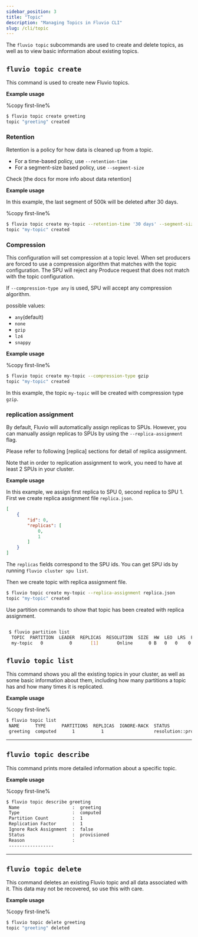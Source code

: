 ```yaml
---
sidebar_position: 3
title: "Topic"
description: "Managing Topics in Fluvio CLI"
slug: /cli/topic
---
```


The `fluvio topic` subcommands are used to create and delete topics, as
well as to view basic information about existing topics.

## `fluvio topic create`

This command is used to create new Fluvio topics.

**Example usage**

%copy first-line%
```bash
$ fluvio topic create greeting
topic "greeting" created
```

### Retention

Retention is a policy for how data is cleaned up from a topic.

* For a time-based policy, use  `--retention-time`
* For a segment-size based policy, use  `--segment-size`

Check [the docs for more info about data retention]

**Example usage**

In this example, the last segment of 500k will be deleted after 30 days.

%copy first-line%
```bash
$ fluvio topic create my-topic --retention-time '30 days' --segment-size 500000
topic "my-topic" created
```


### Compression

This configuration will set compression at a topic level. When set producers are forced to use a compression algorithm that matches with the topic configuration. The SPU will reject any Produce request
that does not match with the topic configuration.

If `--compression-type any` is used, SPU will accept any compression algorithm.

possible values:
* `any`(default)
* `none`
* `gzip`
* `lz4`
* `snappy`

**Example usage**

%copy first-line%
```bash
$ fluvio topic create my-topic --compression-type gzip
topic "my-topic" created
```

In this example, the topic `my-topic` will be created with compression type `gzip`.

### replication assignment

By default, Fluvio will automatically assign replicas to SPUs. However, you can manually assign replicas to SPUs by using the `--replica-assignment` flag.

Please refer to following [replica] sections for detail of replica assignment.

Note that in order to replication assignment to work, you need to have at least 2 SPUs in your cluster.

**Example usage**

In this example, we assign first replica to SPU 0, second replica to SPU 1.
First we create replica assignment file `replica.json`.
```json
[
    {
        "id": 0,
        "replicas": [
            0,
            1
        ]
    }
]
```
The `replicas` fields correspond to the SPU ids.  You can get SPU ids by running `fluvio cluster spu list`.

Then we create topic with replica assignment file.
```bash
$ fluvio topic create my-topic --replica-assignment replica.json
topic "my-topic" created
```

Use partition commands to show that topic has been created with replica assignment.

```bash

 $ fluvio partition list
  TOPIC  PARTITION  LEADER  REPLICAS  RESOLUTION  SIZE  HW  LEO  LRS  FOLLOWER OFFSETS
  my-topic   0          0       [1]       Online      0 B   0   0    0    0     [ReplicaStatus { spu: 1, hw: -1, leo: -1 }]

```

## `fluvio topic list`

This command shows you all the existing topics in your cluster, as well as some basic
information about them, including how many partitions a topic has and how many times it
is replicated.

**Example usage**

%copy first-line%
```bash
$ fluvio topic list
 NAME      TYPE      PARTITIONS  REPLICAS  IGNORE-RACK  STATUS                   REASON
 greeting  computed      1          1                   resolution::provisioned
```

---

## `fluvio topic describe`

This command prints more detailed information about a specific topic.

**Example usage**

%copy first-line%
```bash
$ fluvio topic describe greeting
 Name                    :  greeting
 Type                    :  computed
 Partition Count         :  1
 Replication Factor      :  1
 Ignore Rack Assignment  :  false
 Status                  :  provisioned
 Reason                  :
 -----------------
```

---

## `fluvio topic delete`

This command deletes an existing Fluvio topic and all data associated with it.
This data may not be recovered, so use this with care.

**Example usage**

%copy first-line%
```bash
$ fluvio topic delete greeting
topic "greeting" deleted
```
